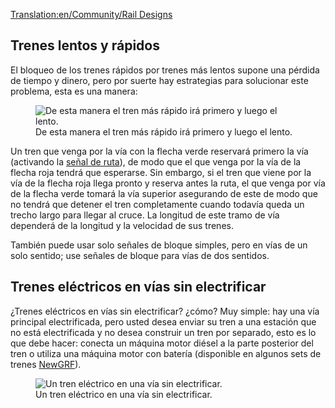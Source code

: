 [[Translation:en/Community/Rail Designs]]
{{es/Manual/Tabla de contenido}}
==Trenes lentos y rápidos==
El bloqueo de los trenes rápidos por trenes más lentos supone una pérdida de tiempo y dinero, pero por suerte hay estrategias para solucionar este problema, esta es una manera:

[[File:en/Community/Rail design1.png|center|frame|De esta manera el tren más rápido irá primero y luego el lento.]]

Un tren que venga por la vía con la flecha verde reservará primero la vía (activando la [[es/Manual/Señales#senales-de-ruta|señal de ruta]]), de modo que el que venga por la vía de la flecha roja tendrá que esperarse. Sin embargo, si el tren que viene por la vía de la flecha roja llega pronto y reserva antes la ruta, el que venga por vía de la flecha verde tomará la vía superior asegurando de este de modo que no tendrá que detener el tren completamente cuando todavía queda un trecho largo para llegar al cruce. La longitud de este tramo de vía dependerá de la longitud y la velocidad de sus trenes.

También puede usar solo señales de bloque simples, pero en vías de un solo sentido; use señales de bloque para vías de dos sentidos.

==Trenes eléctricos en vías sin electrificar==
¿Trenes eléctricos en vías sin electrificar? ¿cómo? Muy simple: hay una vía principal electrificada, pero usted desea enviar su tren a una estación que no está electrificada y no desea construir un tren por separado, esto es lo que debe hacer: conecta un máquina motor diésel a la parte posterior del tren o utiliza una máquina motor con batería (disponible en algunos sets de trenes [[es/Manual/NewGRF|NewGRF]]).

[[File:en/Community/Snapshot7.png|frame|center|Un tren eléctrico en una vía sin electrificar.]]
